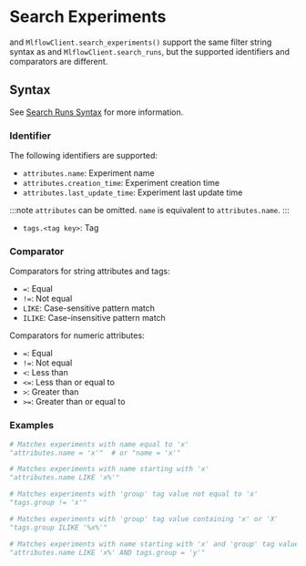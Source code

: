 
# Search Experiments

<APILink fn="mlflow.search_experiments" /> and <APILink fn="mlflow.client.MlflowClient.search_experiments">`MlflowClient.search_experiments()`</APILink>
support the same filter string syntax as <APILink fn="mlflow.search_runs" /> and
<APILink fn="mlflow.client.MlflowClient.search_runs">`MlflowClient.search_runs`</APILink>, but the supported identifiers and comparators are different.

<TOCInline toc={toc} maxHeadingLevel={3} minHeadingLevel={2} />

## Syntax

See [Search Runs Syntax](/ml/search-runs#search-runs-syntax) for more information.

### Identifier

The following identifiers are supported:

- `attributes.name`: Experiment name
- `attributes.creation_time`: Experiment creation time
- `attributes.last_update_time`: Experiment last update time

:::note
`attributes` can be omitted. `name` is equivalent to `attributes.name`.
:::

- `tags.<tag key>`: Tag

### Comparator

Comparators for string attributes and tags:

- `=`: Equal
- `!=`: Not equal
- `LIKE`: Case-sensitive pattern match
- `ILIKE`: Case-insensitive pattern match

Comparators for numeric attributes:

- `=`: Equal
- `!=`: Not equal
- `<`: Less than
- `<=`: Less than or equal to
- `>`: Greater than
- `>=`: Greater than or equal to

### Examples

```python
# Matches experiments with name equal to 'x'
"attributes.name = 'x'"  # or "name = 'x'"

# Matches experiments with name starting with 'x'
"attributes.name LIKE 'x%'"

# Matches experiments with 'group' tag value not equal to 'x'
"tags.group != 'x'"

# Matches experiments with 'group' tag value containing 'x' or 'X'
"tags.group ILIKE '%x%'"

# Matches experiments with name starting with 'x' and 'group' tag value equal to 'y'
"attributes.name LIKE 'x%' AND tags.group = 'y'"
```

